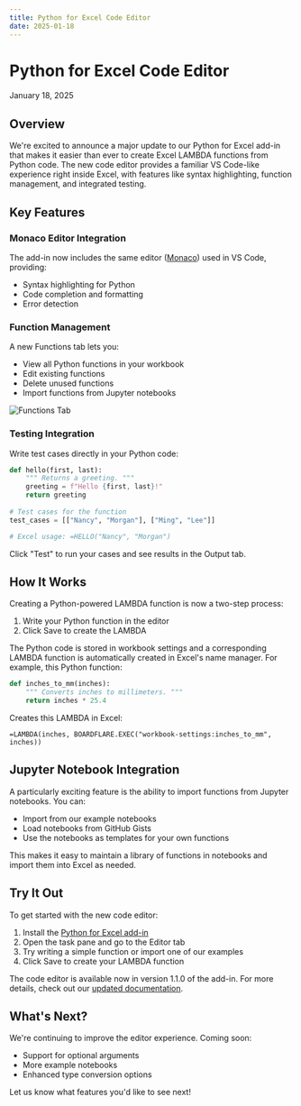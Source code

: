 ```yaml
---
title: Python for Excel Code Editor
date: 2025-01-18
---
```

    
# Python for Excel Code Editor
January 18, 2025

## Overview

We're excited to announce a major update to our Python for Excel add-in that makes it easier than ever to create Excel LAMBDA functions from Python code. The new code editor provides a familiar VS Code-like experience right inside Excel, with features like syntax highlighting, function management, and integrated testing.

## Key Features

### Monaco Editor Integration
The add-in now includes the same editor ([Monaco](https://github.com/microsoft/monaco-editor)) used in VS Code, providing:
- Syntax highlighting for Python
- Code completion and formatting
- Error detection

### Function Management
A new Functions tab lets you:
- View all Python functions in your workbook
- Edit existing functions
- Delete unused functions
- Import functions from Jupyter notebooks

![Functions Tab](/images/functions-tab.png)

### Testing Integration
Write test cases directly in your Python code:

```python
def hello(first, last):
    """ Returns a greeting. """
    greeting = f"Hello {first, last}!"
    return greeting
    
# Test cases for the function
test_cases = [["Nancy", "Morgan"], ["Ming", "Lee"]]

# Excel usage: =HELLO("Nancy", "Morgan")
```

Click "Test" to run your cases and see results in the Output tab.

## How It Works

Creating a Python-powered LAMBDA function is now a two-step process:

1. Write your Python function in the editor
2. Click Save to create the LAMBDA

The Python code is stored in workbook settings and a corresponding LAMBDA function is automatically created in Excel's name manager. For example, this Python function:

```python
def inches_to_mm(inches):
    """ Converts inches to millimeters. """
    return inches * 25.4
```

Creates this LAMBDA in Excel:

```excel
=LAMBDA(inches, BOARDFLARE.EXEC("workbook-settings:inches_to_mm", inches))
```

## Jupyter Notebook Integration

A particularly exciting feature is the ability to import functions from Jupyter notebooks. You can:
- Import from our example notebooks
- Load notebooks from GitHub Gists
- Use the notebooks as templates for your own functions

This makes it easy to maintain a library of functions in notebooks and import them into Excel as needed.

## Try It Out

To get started with the new code editor:

1. Install the [Python for Excel add-in](https://appsource.microsoft.com/en-us/product/office/WA200007447?tab=Overview)
2. Open the task pane and go to the Editor tab
3. Try writing a simple function or import one of our examples
4. Click Save to create your LAMBDA function

The code editor is available now in version 1.1.0 of the add-in. For more details, check out our [updated documentation](/apps/excel/python).

## What's Next?

We're continuing to improve the editor experience. Coming soon:
- Support for optional arguments
- More example notebooks
- Enhanced type conversion options

Let us know what features you'd like to see next!




